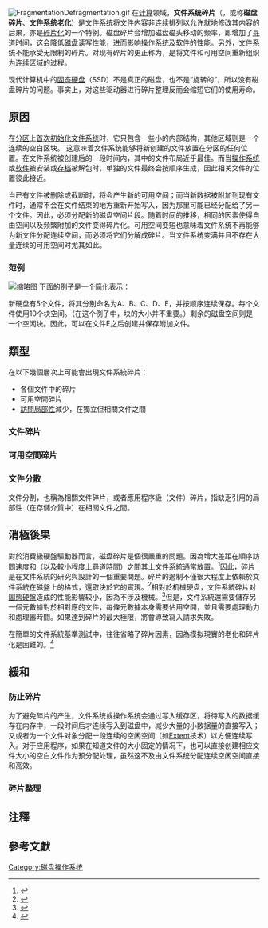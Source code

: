{{noteTA|G1=IT}}
{{多個問題|
{{expert-subject|time=2011-12-21T13:02:36+00:00}}
{{Expand English|time=2020-08-18T09:59:17+00:00}}
{{copyedit|time=2018-04-23T02:33:31+00:00}}
{{roughtranslation|time=2018-04-23T02:33:31+00:00}}
}}
[[File:FragmentationDefragmentation.gif|thumb]]
在[[计算_(计算机科学)|计算]]领域，'''文件系统碎片'''（{{lang-en|File system fragmentation}}，或称'''磁盘碎片'''、'''文件系统老化'''）是[[文件系统|文件系统]]将文件内容非连续排列以允许就地修改其内容的后果，亦是[[碎片化|碎片化]]的一个特例。磁盘碎片会增加磁盘磁头移动的频率，即增加了[[寻道时间|寻道时间]]，这会降低磁盘读写性能，进而影响[[操作系统|操作系统]]及[[软件|软件]]的性能。另外，文件系统不能承受无限制的碎片。对现有碎片的更正称为{{le|碎片整理|Defragmentation}}，是将文件和可用空间重新组织为连续区域的过程。

现代计算机中的[[固态硬盘|固态硬盘]]（SSD）不是真正的磁盘，也不是“旋转的”，所以没有磁盘碎片的问题。事实上，对这些驱动器进行碎片整理反而会缩短它们的使用寿命。

== 原因 ==
在[[分区|分区]]上[[磁盘格式化|首次初始化文件系统]]时，它只包含一些小的内部结构，其他区域则是一个连续的空白区块。{{efn|一些文件系统，例如[[NTFS|NTFS]]和[[ext2|ext2]]+，可能为了特殊目的预先分配空的连续区域。}} 这意味着文件系统能够将新创建的文件放置在分区的任何位置。在文件系统被创建后的一段时间内，其中的文件布局近乎最佳。而当[[操作系统|操作系统]]或[[应用软件|软件]]被安装或[[存档|存档]]被解包时，单独的文件最终会按顺序生成，因此相关文件的位置彼此接近。

当已有文件被删除或截断时，将会产生新的可用空间；而当新数据被附加到现有文件时，通常不会在文件结束的地方重新开始写入，因为那里可能已经分配给了另一个文件。因此，必须分配新的磁盘空间片段。随着时间的推移，相同的因素使得自由空间以及频繁附加的文件变得碎片化。可用空间变短也意味着文件系统不再能够为新文件分配连续空间，而必须将它们分解成碎片。当文件系统变满并且不存在大量连续的可用空间时尤其如此。

=== 范例 ===
[[File:File_system_fragmentation.svg|缩略图]]
下面的例子是一个简化表示：

新硬盘有5个文件，将其分别命名为A、B、C、D、E，并按顺序连续保存。每个文件使用10个块空间。（在这个例子中，块的大小并不重要。）剩余的磁盘空间则是一个空闲块。因此，可以在文件E之后创建并保存附加文件。

== 類型 ==
在以下幾個層次上可能會出現文件系統碎片：
* 各個文件中的碎片
* 可用空間碎片
* [[訪問局部性|訪問局部性]]減少，在獨立但相關文件之間

=== 文件碎片 ===
{{空章節|time=2020-02-20T06:40:56+00:00|section=4}}

=== 可用空間碎片 ===
{{Empty section|time=2020-08-18T09:54:02+00:00}}

=== 文件分散 ===
{{See also|{{tsl|en|File sequence|文件序列}}}}
文件分割，也稱為相關文件碎片，或者應用程序級（文件）碎片，指缺乏引用的局部性（在存儲介質中）在相關文件之間。

== 消極後果 ==
對於消費級硬盤驅動器而言，磁盘碎片是個很嚴重的問題。因為增大差距在順序訪問速度和{{tsl|en|rotational latency|旋轉延遲}}（以及較小程度上尋道時間）之間其上文件系統通常放置。<ref name="seagate-future">{{cite conference |first=Mark H. |last=Kryder |publisher=[[Seagate_Technology|Seagate Technology]] |date=2006-04-03 |title=Future Storage Technologies: A Look Beyond the Horizon |conference=Storage Networking World conference |url=http://www.snwusa.com/documents/presentations-s06/MarkKryder.pdf |format=[[PDF|PDF]] |archiveurl=https://web.archive.org/web/20060717001830/http://www.snwusa.com/documents/presentations-s06/MarkKryder.pdf |archivedate=17 July 2006}}</ref>因此，碎片是在文件系統的研究與設計的一個重要問題。碎片的遏制不僅很大程度上依賴於文件系統在磁盤上的格式，還取決於它的實現。<ref name="mcvoy-extent">{{cite conference |first=L. W. |last=McVoy |first2=S. R. |last2=Kleiman |date=Winter 1991 |title=Extent-like Performance from a UNIX File System |booktitle=Proceedings of [[USENIX|USENIX]] winter '91 |pages=33–43 |location=Dallas, Texas |publisher=[[Sun_Microsystems,_Inc.|Sun Microsystems, Inc.]] |url=http://www.cis.upenn.edu/~bcpierce/courses/dd/papers/mcvoy-extent.ps |format=[[PostScript|PostScript]] |accessdate=2006-12-14 |archive-date=2007-02-21 |archive-url=https://web.archive.org/web/20070221101751/http://www.cis.upenn.edu/~bcpierce/courses/dd/papers/mcvoy-extent.ps |dead-url=no }}</ref>相對於[[硬盘|机械硬盘]]，文件系統碎片对[[固態硬盤|固態硬盤]]造成的性能影響较小，因為不涉及機械{{tsl|en|seek time|尋道時間}}。<ref name=":0">{{Cite web|url = http://www.hanselman.com/blog/TheRealAndCompleteStoryDoesWindowsDefragmentYourSSD.aspx|title = The real and complete story - Does Windows defragment your SSD?|date = 3 December 2014|accessdate = |website = Scott Hanselman's blog|last = Hanselman|first = Scott|archive-date = 2014-12-22|archive-url = https://web.archive.org/web/20141222171607/http://www.hanselman.com/blog/TheRealAndCompleteStoryDoesWindowsDefragmentYourSSD.aspx|dead-url = no}}</ref>但是，文件系統還需要儲存另一個元數據對於相對應的文件，每條元數據本身需要佔用空間，並且需要處理動力和處理器時間。如果達到碎片的最大極限，將會導致寫入請求失敗。

在簡單的文件系統基準測試中，往往省略了碎片因素，因為模拟現實的老化和碎片化是困難的。<ref name="workload-benchmarks">{{cite journal |first=Keith Arnold |last=Smith |date=January 2001 |title=Workload-Specific File System Benchmarks |publisher=[[Harvard_University|Harvard University]] |location=[[Cambridge,_Massachusetts|Cambridge, Massachusetts]] |url=http://www.eecs.harvard.edu/vino/fs-perf/papers/keith_a_smith_thesis.pdf |format=[[PDF|PDF]] |accessdate=2006-12-14 |deadurl=yes |archiveurl=https://web.archive.org/web/20041117233607/http://www.eecs.harvard.edu/vino/fs-perf/papers/keith_a_smith_thesis.pdf |archivedate=2004-11-17 }}</ref>

== 緩和 ==
=== 防止碎片 ===
为了避免碎片的产生，文件系统或操作系统会通过写入缓存区，将待写入的数据缓存在内存中，一段时间后才连续写入到磁盘中，减少大量的小数据量的直接写入；又或者为一个文件对象分配一段连续的空闲空间（如[[Extent_(檔案系統)|Extent]]技术）以方便连续写入。对于应用程序，如果在知道文件的大小固定的情况下，也可以直接创建相应文件大小的空白文件作为预分配处理，虽然这不及由文件系统分配连续空闲空间直接和高效。

=== 碎片整理 ===
{{main|{{le|碎片整理|Defragmentation}}}}

== 注釋 ==
{{notelist}}

== 參考文獻 ==
{{Reflist|3}}

[[Category:磁盘操作系统|Category:磁盘操作系统]]